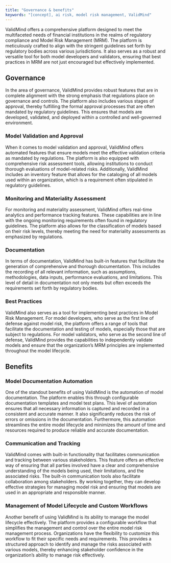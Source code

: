```yaml
---
title: "Governance & benefits"
keywords: "[concept], ai risk, model risk management, ValidMind"
---
```


ValidMind offers a comprehensive platform designed to meet the multifaceted needs of financial institutions in the realms of regulatory compliance and Model Risk Management (MRM). The platform is meticulously crafted to align with the stringent guidelines set forth by regulatory bodies across various jurisdictions. It also serves as a robust and versatile tool for both model developers and validators, ensuring that best practices in MRM are not just encouraged but effectively implemented.

## Governance
In the area of governance, ValidMind provides robust features that are in complete alignment with the strong emphasis that regulations place on governance and controls. The platform also includes various stages of approval, thereby fulfilling the formal approval processes that are often mandated by regulatory guidelines. This ensures that models are developed, validated, and deployed within a controlled and well-governed environment.

### Model Validation and Approval
When it comes to model validation and approval, ValidMind offers automated features that ensure models meet the effective validation criteria as mandated by regulations. The platform is also equipped with comprehensive risk assessment tools, allowing institutions to conduct thorough evaluations of model-related risks. Additionally, ValidMind includes an inventory feature that allows for the cataloging of all models used within an organization, which is a requirement often stipulated in regulatory guidelines.

### Monitoring and Materiality Assessment
For monitoring and materiality assessment, ValidMind offers real-time analytics and performance tracking features. These capabilities are in line with the ongoing monitoring requirements often found in regulatory guidelines. The platform also allows for the classification of models based on their risk levels, thereby meeting the need for materiality assessments as emphasized by regulations.

### Documentation
In terms of documentation, ValidMind has built-in features that facilitate the generation of comprehensive and thorough documentation. This includes the recording of all relevant information, such as assumptions, methodologies, data inputs, performance evaluations, and limitations. This level of detail in documentation not only meets but often exceeds the requirements set forth by regulatory bodies.

### Best Practices
ValidMind also serves as a tool for implementing best practices in Model Risk Management. For model developers, who serve as the first line of defense against model risk, the platform offers a range of tools that facilitate the documentation and testing of models, especially those that are subject to regulations. For model validators, who serve as the second line of defense, ValidMind provides the capabilities to independently validate models and ensure that the organization's MRM principles are implemented throughout the model lifecycle.

## Benefits

### Model Documentation Automation
One of the standout benefits of using ValidMind is the automation of model documentation. The platform enables this through configurable documentation templates and model test plans. This level of automation ensures that all necessary information is captured and recorded in a consistent and accurate manner. It also significantly reduces the risk of errors or omissions in the documentation. Furthermore, this automation streamlines the entire model lifecycle and minimizes the amount of time and resources required to produce reliable and accurate documentation.

### Communication and Tracking
ValidMind comes with built-in functionality that facilitates communication and tracking between various stakeholders. This feature offers an effective way of ensuring that all parties involved have a clear and comprehensive understanding of the models being used, their limitations, and the associated risks. The built-in communication tools also facilitate collaboration among stakeholders. By working together, they can develop effective strategies for managing model risk and ensuring that models are used in an appropriate and responsible manner.

### Management of Model Lifecycle and Custom Workflows
Another benefit of using ValidMind is its ability to manage the model lifecycle effectively. The platform provides a configurable workflow that simplifies the management and control over the entire model risk management process. Organizations have the flexibility to customize this workflow to fit their specific needs and requirements. This provides a structured approach to identify and manage the risks associated with various models, thereby enhancing stakeholder confidence in the organization's ability to manage risk effectively.
